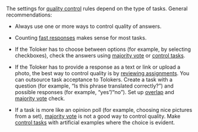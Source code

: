 <Cut title="How do I set quality control in a pool correctly?">

The settings for [quality control](https://toloka.ai/en/docs/glossary#quality-control) rules depend on the type of tasks. General recommendations:

- Always use one or more ways to control quality of answers.

- Counting [fast responses](https://toloka.ai/en/docs/guide/concepts/quick-answers) makes sense for most tasks.

- If the Toloker has to choose between options (for example, by selecting checkboxes), check the answers using [majority vote](https://toloka.ai/en/docs/guide/concepts/mvote) or [control tasks](https://toloka.ai/en/docs/guide/concepts/goldenset).

- If the Toloker has to provide a response as a text or link or upload a photo, the best way to control quality is by [reviewing assignments](https://toloka.ai/en/docs/guide/concepts/accept). You can outsource task acceptance to Tolokers. Create a task with a question (for example, “Is this phrase translated correctly?”) and possible responses (for example, “yes”/“no”). Set up [overlap](https://toloka.ai/en/docs/guide/concepts/dynamic-overlap) and [majority vote](https://toloka.ai/en/docs/guide/concepts/mvote) check.

- If a task is more like an opinion poll (for example, choosing nice pictures from a set), [majority vote](https://toloka.ai/en/docs/glossary#majority-vote) is not a good way to control quality. Make [control tasks](https://toloka.ai/en/docs/glossary#control-task) with artificial examples where the choice is evident.

</Cut>